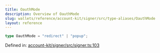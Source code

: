 ```yaml
---
title: OauthMode
description: Overview of OauthMode
slug: wallets/reference/account-kit/signer/src/type-aliases/OauthMode
layout: reference
---
```


```ts
type OauthMode = "redirect" | "popup";
```

Defined in: [account-kit/signer/src/signer.ts:103](https://github.com/alchemyplatform/aa-sdk/blob/da19afd63b0ba06a4de95b0d2d7871f64d546304/account-kit/signer/src/signer.ts#L103)
